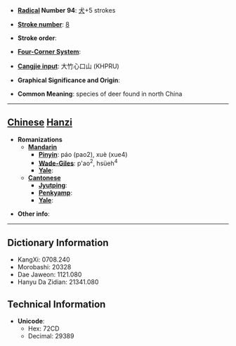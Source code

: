 * '''[[Wiktionary:Chinese radical index| Radical]] Number 94''': [[Wiktionary:Chinese radical index 犬|犬]]+5 strokes

* '''[[Wiktionary:Chinese total strokes index|Stroke number]]''': [[Wiktionary:Chinese total strokes index 8|8]]

* '''Stroke order''': 

* '''[[Wiktionary:Chinese four corner index|Four-Corner System]]''': 

* '''[[Wiktionary:Chinese Cangjie index|Cangjie input]]''': 大竹心口山 (KHPRU)

* '''Graphical Significance and Origin''': 

* '''Common Meaning''': species of deer found in north China

----

== [[Chinese]] [[Hanzi]] ==

* '''Romanizations'''
** '''[[Mandarin]]'''
*** '''[[Pinyin]]''': páo (pao2), xuè (xue4)
*** '''[[Wade-Giles]]''': p'ao<sup>2</sup>, hsüeh<sup>4</sup>
*** '''[[Yale]]''': 
** '''[[Cantonese]]'''
*** '''[[Jyutping]]''':
*** '''[[Penkyamp]]''': 
*** '''[[Yale]]''': 

* '''Other info''': 

----

== Dictionary Information ==

* KangXi: 0708.240
* Morobashi: 20328
* Dae Jaweon: 1121.080
* Hanyu Da Zidian: 21341.080

== Technical Information ==

* '''Unicode''':
** Hex: 72CD
** Decimal: 29389
